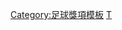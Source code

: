 {{Navbox
|name = 1995/96年英超PFA年度最佳陣容
|title = [[1995年至1996年英格蘭超級聯賽|1995/96年度英超]][[PFA年度最佳陣容]]
|listclass = hlist
|titlestyle = background: gold;
|list1 = 
* 門將：[[大卫·詹姆斯|-{zh-hans:詹姆斯;zh-hk:占士;zh-tw:詹姆斯;}-]] 
* 後衛：[[加利·尼維利|-{zh-hans:加里·内维尔;zh-hk:加利·尼維利;zh-tw:加里·耐維爾;}-]] 
* 後衛：[[托尼·亚当斯|-{zh-hans:亚当斯; zh-hk:阿當斯;}-]] 
* 後衛：[[烏高·伊奧古|伊奧古]] 
* 後衛：[[阿倫·胡禮|阿倫·胡禮]] 
* 中場：[[史堤夫·史東|史東]] 
* 中場：[[羅拔·李爾|羅拔·李爾]] 
* 中場：[[路德·古利特|-{zh-hans:古利特; zh-hk:古烈治;}-]] 
* 中場：[[大卫·吉诺拉|-{zh-hans:吉诺拉; zh-hk:真路拿;}-]] 
* 前鋒：[[莱斯·费迪南德|-{zh-hans:莱斯·费迪南德; zh-hk:萊斯·費迪南;}-]] 
* 前鋒：[[阿兰·希勒|-{zh-hans:希勒; zh-hk:舒利亞;}-]]
}}<noinclude>
[[Category:足球獎項模板]]
[[Category:英格蘭足球超級聯賽模板|T]]

</noinclude>